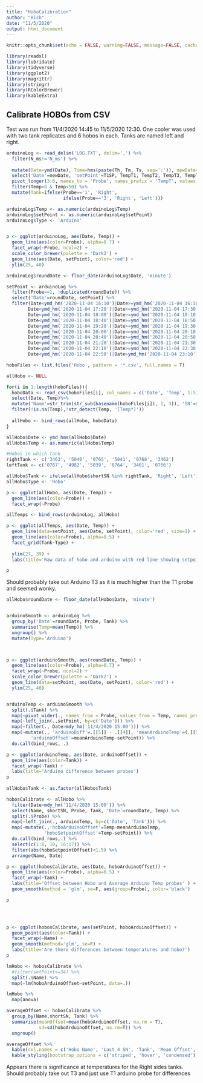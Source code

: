 ```yaml
---
title: "HoboCalibration"
author: "Rich"
date: "11/5/2020"
output: html_document
---
```


```r
knitr::opts_chunk$set(echo = FALSE, warning=FALSE, message=FALSE, cache = TRUE, fig.width=6, fig.asp=.618, out.width='70%', fig.align='center')

library(readxl)
library(lubridate)
library(tidyverse)
library(ggplot2)
library(magrittr)
library(stringr)
library(RColorBrewer)
library(kableExtra)
```

## Calibrate HOBOs from CSV

Test was run from 11/4/2020 14:45 to 11/5/2020 12:30. One cooler was used with two tank replicates and 6 hobos in each. Tanks are named left and right.

```r

arduinoLog <- read_delim('LOG.TXT', delim=',') %>%
  filter(N_ms!='N_ms') %>%
  
  mutate(Date=ymd(Date), Time=hms(paste(Th, Tm, Ts, sep=':')), newDate=ymd_hms(paste(Date, Time))) %>%
  select('Date'=newDate, 'setPoint'=T1SP, TempT1, TempT2, TempT3, TempT4) %>%
  pivot_longer(3:6, names_to = 'Probe', names_prefix = 'TempT', values_to = 'Temp') %>%
  filter(Temp>0 & Temp<50) %>%
  mutate(Tank=ifelse(Probe=='1', 'Right', 
                     ifelse(Probe=='3', 'Right', 'Left')))

arduinoLog$Temp <- as.numeric(arduinoLog$Temp)
arduinoLog$setPoint <- as.numeric(arduinoLog$setPoint)
arduinoLog$Type <- 'Arduino'


p <- ggplot(arduinoLog, aes(Date, Temp)) +
  geom_line(aes(color=Probe), alpha=0.7) +
  facet_wrap(~Probe, ncol=2) +
  scale_color_brewer(palette = 'Dark2') +
  geom_line(aes(Date, setPoint), color='red') +
  ylim(25, 40)

arduinoLog$roundDate <- floor_date(arduinoLog$Date, 'minute') 

setPoint <- arduinoLog %>%
  filter(Probe==1, !duplicated(roundDate)) %>%
  select('Date'=roundDate, setPoint) %>%
  filter(Date<ymd_hm('2020-11-04 16:10')|Date>=ymd_hm('2020-11-04 16:30'), #38 Ramp
        Date<ymd_hm('2020-11-04 17:20')|Date>=ymd_hm('2020-11-04 17:30'), #37 ramp
        Date<ymd_hm('2020-11-04 18:00')|Date>=ymd_hm('2020-11-04 18:10'), #36 ramp
        Date<ymd_hm('2020-11-04 18:40')|Date>=ymd_hm('2020-11-04 18:50'), #35 ramp
        Date<ymd_hm('2020-11-04 19:20')|Date>=ymd_hm('2020-11-04 19:30'), #34 ramp
        Date<ymd_hm('2020-11-04 20:00')|Date>=ymd_hm('2020-11-04 20:10'), #33 ramp
        Date<ymd_hm('2020-11-04 20:40')|Date>=ymd_hm('2020-11-04 20:50'), #32 ramp
        Date<ymd_hm('2020-11-04 21:20')|Date>=ymd_hm('2020-11-04 21:30'), #31 ramp
        Date<ymd_hm('2020-11-04 22:10')|Date>=ymd_hm('2020-11-04 22:30'), #30 ramp
        Date<ymd_hm('2020-11-04 22:50')|Date>ymd_hm('2020-11-04 23:10'))  #27 ramp
```

```r

hoboFiles <- list.files('Hobo', pattern = '*.csv', full.names = T)

allHobo <- NULL

for(i in 1:length(hoboFiles)){
  hoboData <- read_csv(hoboFiles[i], col_names = c('Date', 'Temp', 1:5)) %>%
  select(Date, Temp)%>%
  mutate('Name'=str_trim(str_sub(basename(hoboFiles[i]), 1, 3)), 'SN'=str_extract(Date[1], '[0-9]+'), 'shortSN'=str_sub(SN,5, 8), 'Probe'=as.factor(i+4)) %>%
  filter(!is.na(Temp),!str_detect(Temp, '[Temp*]'))
  
  allHobo <- bind_rows(allHobo, hoboData)
}

allHobo$Date <- ymd_hms(allHobo$Date)
allHobo$Temp <- as.numeric(allHobo$Temp)

#Hobos in which tank
rightTank <- c('3463', '5040', '0765', '5041', '0768', '3462')
leftTank <- c('0767', '4982', '5039', '0764', '3461', '0766')

allHobo$Tank <- ifelse(allHobo$shortSN %in% rightTank, 'Right', 'Left')
allHobo$Type <- 'Hobo'

p <- ggplot(allHobo, aes(Date, Temp)) +
  geom_line(aes(color=Probe)) +
  facet_wrap(~Probe)

```


```r

allTemps <- bind_rows(arduinoLog, allHobo)

p <- ggplot(allTemps, aes(Date, Temp)) +
  geom_line(data=setPoint, aes(Date, setPoint), color='red', size=1) +
  geom_line(aes(color=Probe), alpha=0.5) +
  facet_grid(Tank~Type) +
  
  ylim(27, 39) +
  labs(title='Raw data of hobo and arduino with red line showing setpoint')

p
```


Should probably take out Arduino T3 as it is much higher than the T1 probe and seemed wonky.

```r

allHobo$roundDate <- floor_date(allHobo$Date, 'minute')


arduinoSmooth <- arduinoLog %>%
  group_by('Date'=roundDate, Probe, Tank) %>%
  summarise(Temp=mean(Temp)) %>%
  ungroup() %>%
  mutate(Type='Arduino') 



p <- ggplot(arduinoSmooth, aes(roundDate, Temp)) +
  geom_line(aes(color=Probe), alpha=0.7) +
  facet_wrap(~Probe, ncol=2) +
  scale_color_brewer(palette = 'Dark2') +
  geom_line(data=setPoint, aes(Date, setPoint), color='red') +
  ylim(25, 40)


arduinoTemp <- arduinoSmooth %>%
  split(.$Tank) %>%
  map(~pivot_wider(., names_from = Probe, values_from = Temp, names_prefix = 'probe')) %>%
  map(~left_join(.,setPoint, by=c('Date'))) %>%
  map(~filter(., Date>mdy_hm('11/4/2020 15:00'))) %>%
  map(~mutate(., 'arduinoDiff'=.[[5]] - .[[4]], 'meanArduinoTemp'=(.[[5]] + .[[4]])/2,
         'arduinoOffset'=meanArduinoTemp-setPoint)) %>%
  do.call(bind_rows, .)

p <- ggplot(arduinoTemp, aes(Date, arduinoOffset)) +
  geom_line(aes(color=Tank)) +
  facet_wrap(~Tank) +
  labs(title='Arduino difference between probes')
p
  
allHobo$Tank <- as.factor(allHobo$Tank)

hobosCalibrate <- allHobo %>%
  filter(Date>mdy_hm('11/4/2020 15:00')) %>%
  select(Name, shortSN, Probe, Tank, 'Date'=roundDate, Temp) %>%
  split(.$Probe) %>%
  map(~left_join(., arduinoTemp, by=c('Date', 'Tank'))) %>%
  map(~mutate(.,'hoboArduinoOffset'=Temp-meanArduinoTemp, 
              'hoboSetpointOffset'=Temp-setPoint)) %>%
  do.call(bind_rows,.) %>%
  select(c(1:6, 10, 16:17)) %>%
  filter(abs(hoboSetpointOffset)<1.5) %>%
  arrange(Name, Date)

p <- ggplot(hobosCalibrate, aes(Date, hoboArduinoOffset)) +
  geom_line(aes(color=Probe), alpha=0.5) +
  facet_wrap(~Tank) +
  labs(title='Offset between Hobo and Average Arduino Temp probes' ) +
  geom_smooth(method = 'glm', se=F, aes(group=Probe), color='black')

p


  

```


```r
p <- ggplot(hobosCalibrate, aes(setPoint, hoboArduinoOffset)) +
  geom_point(aes(color=Tank)) +
  facet_wrap(~Name) +
  geom_smooth(method='glm', se=F) +
  labs(title='Are there differences between temperatures and hobo?')
p

lmHobo <- hobosCalibrate %>%
  #filter(setPoint<=34) %>%
  split(.$Name) %>%
  map(~lm(hoboArduinoOffset~setPoint, data=.))

lmHobo %>%
  map(anova) 

averageOffset <- hobosCalibrate %>%
  group_by(Name,shortSN, Tank) %>%
  summarise(meanOffset=mean(hoboArduinoOffset, na.rm = T),
            sd=sd(hoboArduinoOffset, na.rm=T)) %>%
  ungroup() 

averageOffset %>%
  kable(col.names = c('Hobo Name', 'Last 4 SN', 'Tank', 'Mean Offset', 'SD')) %>%
  kable_styling(bootstrap_options = c('striped', 'hover', 'condensed'), full_width = FALSE)
```

Appears there is significance at temperatures for the Right sides tanks. Should probably take out T3 and just use T1 arduino probe for differences
